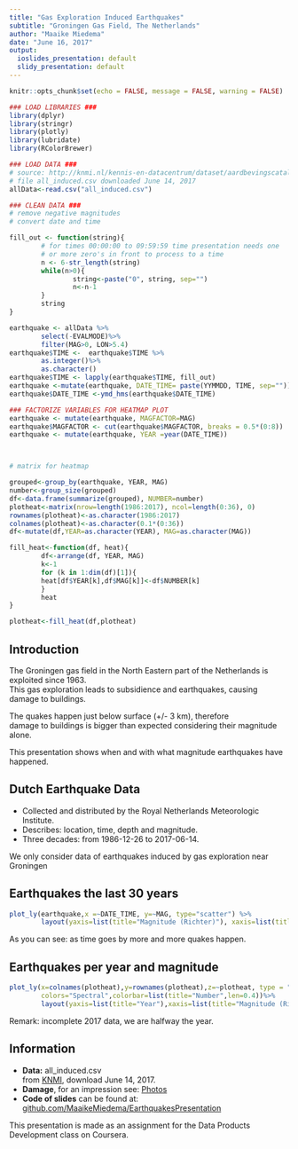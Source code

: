 ```yaml
---
title: "Gas Exploration Induced Earthquakes"
subtitle: "Groningen Gas Field, The Netherlands"
author: "Maaike Miedema"
date: "June 16, 2017"
output:
  ioslides_presentation: default
  slidy_presentation: default
---
```


```r
knitr::opts_chunk$set(echo = FALSE, message = FALSE, warning = FALSE)
```

```r
### LOAD LIBRARIES ###
library(dplyr)
library(stringr)
library(plotly)
library(lubridate)
library(RColorBrewer)

```
```r
### LOAD DATA ###
# source: http://knmi.nl/kennis-en-datacentrum/dataset/aardbevingscatalogus, 
# file all_induced.csv downloaded June 14, 2017
allData<-read.csv("all_induced.csv")
```

```r
### CLEAN DATA ###
# remove negative magnitudes
# convert date and time 

fill_out <- function(string){
        # for times 00:00:00 to 09:59:59 time presentation needs one 
        # or more zero's in front to process to a time
        n <- 6-str_length(string)
        while(n>0){
                string<-paste("0", string, sep="")
                n<-n-1
        }
        string
}

earthquake <- allData %>%
        select(-EVALMODE)%>%
        filter(MAG>0, LON>5.4)
earthquake$TIME <-  earthquake$TIME %>% 
        as.integer()%>%
        as.character()
earthquake$TIME <- lapply(earthquake$TIME, fill_out)
earthquake <-mutate(earthquake, DATE_TIME= paste(YYMMDD, TIME, sep=""))
earthquake$DATE_TIME <-ymd_hms(earthquake$DATE_TIME)
```
```r
### FACTORIZE VARIABLES FOR HEATMAP PLOT
earthquake <- mutate(earthquake, MAGFACTOR=MAG)
earthquake$MAGFACTOR <- cut(earthquake$MAGFACTOR, breaks = 0.5*(0:8))
earthquake <- mutate(earthquake, YEAR =year(DATE_TIME))



# matrix for heatmap

grouped<-group_by(earthquake, YEAR, MAG)
number<-group_size(grouped)
df<-data.frame(summarize(grouped), NUMBER=number)
plotheat<-matrix(nrow=length(1986:2017), ncol=length(0:36), 0)
rownames(plotheat)<-as.character(1986:2017)
colnames(plotheat)<-as.character(0.1*(0:36))
df<-mutate(df,YEAR=as.character(YEAR), MAG=as.character(MAG))

fill_heat<-function(df, heat){
        df<-arrange(df, YEAR, MAG)
        k<-1
        for (k in 1:dim(df)[1]){
        heat[df$YEAR[k],df$MAG[k]]<-df$NUMBER[k]
        }
        heat
}

plotheat<-fill_heat(df,plotheat)

```


## Introduction

The Groningen gas field in the North Eastern part of the Netherlands is exploited since 1963.   
This gas exploration leads to subsidience and earthquakes, causing damage to buildings. 

The quakes happen just below surface (+/- 3 km), therefore  
damage to buildings is bigger than expected considering their magnitude alone.

This presentation shows when and with what magnitude earthquakes have happened. 

## Dutch Earthquake Data

- Collected and distributed by the Royal Netherlands Meteorologic Institute.  
- Describes: location, time, depth and magnitude. 
- Three decades: from 1986-12-26 to 2017-06-14.

We only consider data of earthquakes induced by gas exploration near Groningen


## Earthquakes the last 30 years

```r
plot_ly(earthquake,x =~DATE_TIME, y=~MAG, type="scatter") %>%
        layout(yaxis=list(title="Magnitude (Richter)"), xaxis=list(title="Time"))
```
As you can see: as time goes by more and more quakes happen.


## Earthquakes per year and magnitude

```r
plot_ly(x=colnames(plotheat),y=rownames(plotheat),z=~plotheat, type = "heatmap", 
        colors="Spectral",colorbar=list(title="Number",len=0.4))%>%
        layout(yaxis=list(title="Year"),xaxis=list(title="Magnitude (Richter)"))
```

  
Remark: incomplete 2017 data, we are halfway the year.

## Information

- <b> Data:</b> all_induced.csv  
from <a href="http://knmi.nl/kennis-en-datacentrum/dataset/aardbevingscatalogus">KNMI</a>,
download June 14, 2017.
- <b>Damage</b>, for an impression see: <a href=" http://www.dwarshuis.com/aardbevingen-groningen/zo-veel-mogelijk-fotos-van-de-aardbevings-schade/2.php">Photos</a>
- <b> Code of slides</b> can be found at:  
<a href=https://github.com/MaaikeMiedema/EarthquakesPresentation> github.com/MaaikeMiedema/EarthquakesPresentation </a>

This presentation is made as an assignment for the Data Products Development class on Coursera.
